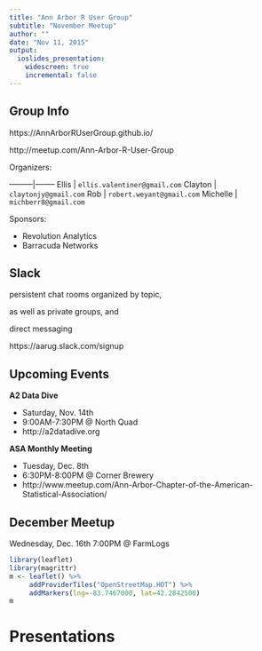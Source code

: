 ```yaml
---
title: "Ann Arbor R User Group"
subtitle: "November Meetup"
author: ""
date: "Nov 11, 2015"
output:
  ioslides_presentation:
    widescreen: true
    incremental: false
---
```


## Group Info

https://AnnArborRUserGroup.github.io/

http://meetup.com/Ann-Arbor-R-User-Group

Organizers:

---------|--------
Ellis | `ellis.valentiner@gmail.com`
Clayton | `claytonjy@gmail.com`
Rob | `robert.weyant@gmail.com`
Michelle | `michberr8@gmail.com`

Sponsors:

* Revolution Analytics
* Barracuda Networks

## Slack

persistent chat rooms organized by topic,

as well as private groups, and

direct messaging

https://aarug.slack.com/signup

## Upcoming Events

**A2 Data Dive**

* Saturday, Nov. 14th
* 9:00AM-7:30PM @ North Quad
* http://a2datadive.org

**ASA Monthly Meeting**

* Tuesday, Dec. 8th
* 6:30PM-8:00PM @ Corner Brewery
* http://www.meetup.com/Ann-Arbor-Chapter-of-the-American-Statistical-Association/

## December Meetup

Wednesday, Dec. 16th 7:00PM @ FarmLogs

```r
library(leaflet)
library(magrittr)
m <- leaflet() %>%
     addProviderTiles("OpenStreetMap.HOT") %>%
     addMarkers(lng=-83.7467000, lat=42.2842500)
m
```

# Presentations


